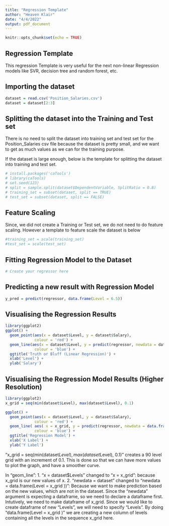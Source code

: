 ```yaml
---
title: "Regression Template"
author: "Heaven Klair"
date: "4/4/2022"
output: pdf_document
---
```


```r
knitr::opts_chunk$set(echo = TRUE)
```

## Regression Template
This regression Template is very useful for the next non-linear Regression models like SVR, decision tree and random forest, etc.

## Importing the dataset
```r
dataset = read.csv('Position_Salaries.csv')
dataset = dataset[2:3]
```


## Splitting the dataset into the Training and Test set
There is no need to split the dataset into training set and test set for the Position_Salaries csv file because the dataset is pretty small, and we want to get as much values as we can for the training purpose. 

If the dataset is large enough, below is the template for splitting the dataset into training and test set.

```r
# install.packages('caTools')
# library(caTools)
# set.seed(123)
# split = sample.split(dataset$DependentVariable, SplitRatio = 0.8)
# training_set = subset(dataset, split == TRUE)
# test_set = subset(dataset, split == FALSE)
```


## Feature Scaling
Since, we did not create a Training or Test set, we do not need to do feature scaling. However a template to feature scale the dataset is below
```r
#training_set = scale(training_set)
#test_set = scale(test_set)
```


## Fitting Regression Model to the Dataset
```r
# Create your regressor here
```

## Predicting a new result with Regression Model
```r
y_pred = predict(regressor, data.frame(Level = 6.5))
```

## Visualising the Regression Results
```r
library(ggplot2)
ggplot() + 
  geom_point(aes(x = dataset$Level, y = dataset$Salary),
             colour = 'red') +
  geom_line(aes(x = dataset$Level, y = predict(regressor, newdata = dataset )),
             colour = 'blue') +
  ggtitle('Truth or Bluff (Linear Regression)') +
  xlab('Level') +
  ylab('Salary')
```

## Visualising the Regression Model Results (Higher Resolution)
```r
library(ggplot2)
x_grid = seq(min(dataset$Level), max(dataset$Level), 0.1)

ggplot() + 
  geom_point(aes(x = dataset$Level, y = dataset$Salary),
             colour = 'red') +
  geom_line( aes( x = x_grid, y = predict(regressor, newdata = data.frame( Level = x_grid ))),
             colour = 'blue') +
  ggtitle('Regression Model') +
  xlab('X Label') +
  ylab('Y Label')
```
"x_grid = seq(min(dataset$Level), max(dataset$Level), 0.1)" creates a 90 level grid with an increment of 0.1. This is done so that we can have more values to plot the graph, and have a smoother curve.

In "geom_line":
1. "x = dataset$Levels" changed to "x = x_grid": because x_grid is our new values of x.
2.  "newdata = dataset" changed to "newdata = data.frame(Level = x_grid ))": Because we want to make prediction based on the new values, which are not in the dataset. Since the "newdata" argument is expecting a dataframe, so we need to declare a dataframe first. Intutively, we need to make dataframe of x_grid. Since we would like to create dataframe of new "Levels", we will need to specify "Levels". By doing "data.frame(Level = x_grid )" we are creating a new column of levels containing all the levels in the sequence x_grid here.



